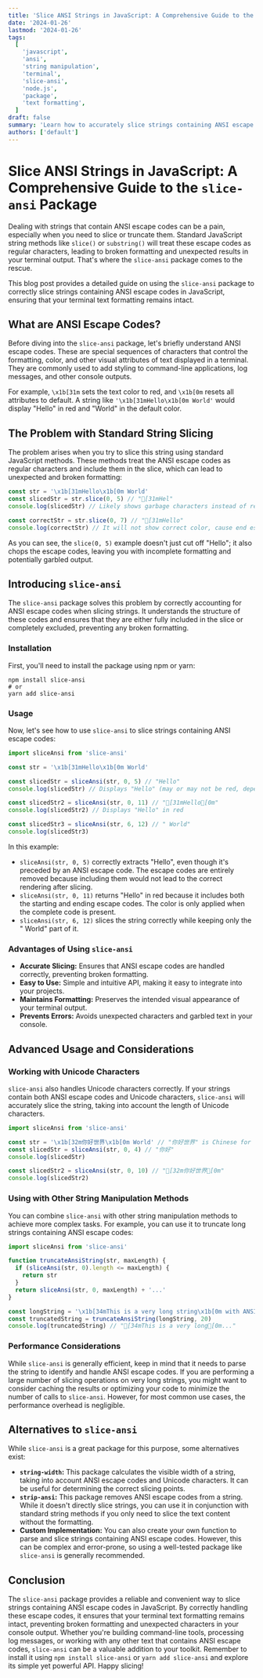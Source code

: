 ```yaml
---
title: 'Slice ANSI Strings in JavaScript: A Comprehensive Guide to the slice-ansi Package'
date: '2024-01-26'
lastmod: '2024-01-26'
tags:
  [
    'javascript',
    'ansi',
    'string manipulation',
    'terminal',
    'slice-ansi',
    'node.js',
    'package',
    'text formatting',
  ]
draft: false
summary: 'Learn how to accurately slice strings containing ANSI escape codes in JavaScript using the slice-ansi package. Preserve terminal text formatting while manipulating your strings with ease.'
authors: ['default']
---
```


# Slice ANSI Strings in JavaScript: A Comprehensive Guide to the `slice-ansi` Package

Dealing with strings that contain ANSI escape codes can be a pain, especially when you need to slice or truncate them. Standard JavaScript string methods like `slice()` or `substring()` will treat these escape codes as regular characters, leading to broken formatting and unexpected results in your terminal output. That's where the `slice-ansi` package comes to the rescue.

This blog post provides a detailed guide on using the `slice-ansi` package to correctly slice strings containing ANSI escape codes in JavaScript, ensuring that your terminal text formatting remains intact.

## What are ANSI Escape Codes?

Before diving into the `slice-ansi` package, let's briefly understand ANSI escape codes. These are special sequences of characters that control the formatting, color, and other visual attributes of text displayed in a terminal. They are commonly used to add styling to command-line applications, log messages, and other console outputs.

For example, `\x1b[31m` sets the text color to red, and `\x1b[0m` resets all attributes to default. A string like `'\x1b[31mHello\x1b[0m World'` would display "Hello" in red and "World" in the default color.

## The Problem with Standard String Slicing

The problem arises when you try to slice this string using standard JavaScript methods. These methods treat the ANSI escape codes as regular characters and include them in the slice, which can lead to unexpected and broken formatting:

```javascript
const str = '\x1b[31mHello\x1b[0m World'
const slicedStr = str.slice(0, 5) // "[31mHel"
console.log(slicedStr) // Likely shows garbage characters instead of red text

const correctStr = str.slice(0, 7) // "[31mHello"
console.log(correctStr) // It will not show correct color, cause end escape code is missing
```

As you can see, the `slice(0, 5)` example doesn't just cut off "Hello"; it also chops the escape codes, leaving you with incomplete formatting and potentially garbled output.

## Introducing `slice-ansi`

The `slice-ansi` package solves this problem by correctly accounting for ANSI escape codes when slicing strings. It understands the structure of these codes and ensures that they are either fully included in the slice or completely excluded, preventing any broken formatting.

### Installation

First, you'll need to install the package using npm or yarn:

```plaintext
npm install slice-ansi
# or
yarn add slice-ansi
```

### Usage

Now, let's see how to use `slice-ansi` to slice strings containing ANSI escape codes:

```javascript
import sliceAnsi from 'slice-ansi'

const str = '\x1b[31mHello\x1b[0m World'

const slicedStr = sliceAnsi(str, 0, 5) // "Hello"
console.log(slicedStr) // Displays "Hello" (may or may not be red, depending on your terminal)

const slicedStr2 = sliceAnsi(str, 0, 11) // "[31mHello[0m"
console.log(slicedStr2) // Displays "Hello" in red

const slicedStr3 = sliceAnsi(str, 6, 12) // " World"
console.log(slicedStr3)
```

In this example:

- `sliceAnsi(str, 0, 5)` correctly extracts "Hello", even though it's preceded by an ANSI escape code. The escape codes are entirely removed because including them would not lead to the correct rendering after slicing.
- `sliceAnsi(str, 0, 11)` returns "Hello" in red because it includes both the starting and ending escape codes. The color is only applied when the complete code is present.
- `sliceAnsi(str, 6, 12)` slices the string correctly while keeping only the " World" part of it.

### Advantages of Using `slice-ansi`

- **Accurate Slicing:** Ensures that ANSI escape codes are handled correctly, preventing broken formatting.
- **Easy to Use:** Simple and intuitive API, making it easy to integrate into your projects.
- **Maintains Formatting:** Preserves the intended visual appearance of your terminal output.
- **Prevents Errors:** Avoids unexpected characters and garbled text in your console.

## Advanced Usage and Considerations

### Working with Unicode Characters

`slice-ansi` also handles Unicode characters correctly. If your strings contain both ANSI escape codes and Unicode characters, `slice-ansi` will accurately slice the string, taking into account the length of Unicode characters.

```javascript
import sliceAnsi from 'slice-ansi'

const str = '\x1b[32m你好世界\x1b[0m World' // "你好世界" is Chinese for "Hello World" and color it to green
const slicedStr = sliceAnsi(str, 0, 4) // "你好"
console.log(slicedStr)

const slicedStr2 = sliceAnsi(str, 0, 10) // "[32m你好世界[0m"
console.log(slicedStr2)
```

### Using with Other String Manipulation Methods

You can combine `slice-ansi` with other string manipulation methods to achieve more complex tasks. For example, you can use it to truncate long strings containing ANSI escape codes:

```javascript
import sliceAnsi from 'slice-ansi'

function truncateAnsiString(str, maxLength) {
  if (sliceAnsi(str, 0).length <= maxLength) {
    return str
  }
  return sliceAnsi(str, 0, maxLength) + '...'
}

const longString = '\x1b[34mThis is a very long string\x1b[0m with ANSI escape codes.'
const truncatedString = truncateAnsiString(longString, 20)
console.log(truncatedString) // "[34mThis is a very long[0m..."
```

### Performance Considerations

While `slice-ansi` is generally efficient, keep in mind that it needs to parse the string to identify and handle ANSI escape codes. If you are performing a large number of slicing operations on very long strings, you might want to consider caching the results or optimizing your code to minimize the number of calls to `slice-ansi`. However, for most common use cases, the performance overhead is negligible.

## Alternatives to `slice-ansi`

While `slice-ansi` is a great package for this purpose, some alternatives exist:

- **`string-width`:** This package calculates the visible width of a string, taking into account ANSI escape codes and Unicode characters. It can be useful for determining the correct slicing points.
- **`strip-ansi`:** This package removes ANSI escape codes from a string. While it doesn't directly slice strings, you can use it in conjunction with standard string methods if you only need to slice the text content without the formatting.
- **Custom Implementation:** You can also create your own function to parse and slice strings containing ANSI escape codes. However, this can be complex and error-prone, so using a well-tested package like `slice-ansi` is generally recommended.

## Conclusion

The `slice-ansi` package provides a reliable and convenient way to slice strings containing ANSI escape codes in JavaScript. By correctly handling these escape codes, it ensures that your terminal text formatting remains intact, preventing broken formatting and unexpected characters in your console output. Whether you're building command-line tools, processing log messages, or working with any other text that contains ANSI escape codes, `slice-ansi` can be a valuable addition to your toolkit. Remember to install it using `npm install slice-ansi` or `yarn add slice-ansi` and explore its simple yet powerful API. Happy slicing!
